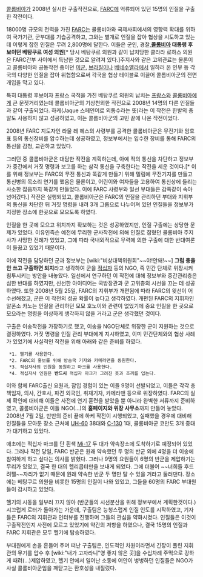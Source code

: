 [[콜롬비아]]가 2008년 실시한 구출작전으로, [[FARC]]에 억류되어 있던 15명의 인질을 구출한 작전이다.

18000명 규모의 전력을 가진 [[FARC]]는 콜롬비아와 국제사회에서의 영향력 확대를 위하여 국가기관, 군부대를 기습공격하고, 그와는 별개로 인질을 잡아 협상을 시도하고 있는데 이렇게 잡힌 인질은 무려 2,800명에 달한다. 이들은 군인, 경찰,'''[[콜롬비아]] 대통령 후보이던 베탕쿠르 여성 의원'''[*  당시 베탕쿠르 의원과 같이 납치당한 클라라 로하스 의원은 FARC간부 사이에서 득남한 것으로 알려져 있다.]주지사와 같은 고위관료는 물론이고 콜롬비아와 공동작전 중이던 [[미군]], [[브라질]]이나 [[베네수엘라]]에서 일하러 온 인부 등 각국의 다양한 인질을 잡아 위협함으로써 각국을 협상 테이블로 이끌어 콜롬비아군의 전면 개입을 막고 있다.  

특히 대통령 후보이자 프랑스 국적을 가진 베탕쿠르 의원의 납치는 [[프랑스]]와 [[콜롬비아]]에게 큰 문젯거리였는데 콜롬비아군의 기상천외한 작전으로 2008년 14명의 다른 인질들과 같이 구출되었다. 하케(Jaque 스페인어로 외통수라는 뜻)라는 이 작전은 한발의 총알도 사용하지 않고 성공하였고, 이는 콜롬비아군의 고민 끝에 나온 작전이었다.

2008년 FARC 지도자인 라울 레 헤스의 사령부를 공격한 콜롬비아군은 무전기와 암호표 등의 통신장비를 압수하는데 성공하였고, 정보부에서는 입수한 장비를 통해 FARC의 통신을 감청, 교란하고 있었다. 

그러던 중 콜롬비아군은 대담한 작전을 계획하는데, 아예 적의 통신을 차단하고 정보부가 중간에서 거짓 명령과 보고를 하는 삼각 통신을 구축한다는 작전을 세운 것이다.[* 이를 위해 정보부는 FARC의 무전 통신과 똑같게 만들기 위해 밀림에 무전기지를 만들고 통신병의 목소리 연기를 했음은 물론이고, 어린이와 여자들을 고용하여 통신상에 들리는 사소한 잡음까지 똑같게 만들었다. 이에 FARC 사령부와 일선 부대들은 감쪽같이 속아 넘어갔다.]
작전은 실행되었고, 콜롬비아군은 FARC의 인질을 관리하던 부대와 지휘부의 통신을 차단한 뒤 거짓 명령을 내려 3개 그룹으로 나누어져 있던 인질들을 정보부가 지정한 장소에 한곳으로 모으도록 하였다.

인질을 한 곳에 모으고 위치까지 확보하는 것은 성공하였지만, 인질 구출에는 상당한 문제가 있었다. 이유인즉슨 예전에 무리한 군사작전에 의해 인질로 잡혔던 콜롬비아 주지사가 사망한 전례가 있었고, 그에 따라 국내외적으로 무력에 의한 구출에 대한 반대여론이 들끓고 있었기 때문이다.

이에 작전을 담당하던 군과 정보부는 [wiki:"비상대책위원회"~~야!안돼!~~] '''그럼 총을 안 쓰고 구출하면 되지'''라고 생각하여 군을 [[적십자]] 등의 NGO, 즉 민간 단체로 위장시켜 침투시키는 방안을 내놓았다. 일선에서 연구하던 이 작전에 대해 정보부와 중간관리층은 심한 반대를 하였지만, 신선한 아이디어는 국방장관과 군 고위층의 시선을 끄는 데 성공하였다. 또한 2008년 5월 25일, FARC의 지휘부가 개편됨에 따라 FARC의 윗선이 어수선해졌고, 군은 이 작전의 성공 확률이 높다고 생각하였다. 개편된 FARC의 지휘자인 알폰소 카노는 인질을 관리하던 모모 호노이와 관련이 없었기에 중요 인질을 한 곳으로 모으라는 명령을 이상하게 생각하지 않을 거라고 군은 생각했던 것이다. 

구출은 이송작전을 가장하기로 했고, 이송을 NGO단체로 위장한 군이 지원하는 것으로 결정하였다. 거짓 명령을 인질 관리 부대에게 지시하였고, 이미 민간단체와의 협상 사례가 있었기에 사실적인 작전을 위해 아래와 같은 준비를 하였다.
  *1. 헬기를 사용한다.
  *2. FARC의 홍보를 위해 방송국 기자와 카메라맨을 동원한다.
  *3. 적십자사의 인원을 동원하고 마크를 사용한다.
  *4. 적십자사 인원은 '''반드시''' 적십자 마크가 그려진 옷과 조끼를 입는다. 
이와 함께 FARC출신 요원과, 잠입 경험이 있는 이들 9명이 선발되었고, 이들은 각각 총 책임자, 의사, 간호사, 파견 외국인, 취재기자, 카메라맨 등으로 위장하였다. FARC의 실제 확인에 대비해 이들은 사전에 연기 훈련을 받았을 뿐 아니라 완벽한 서류까지 준비하였고, 콜롬비아군은 이들 NGO(...)의 '''홈페이지와 위장 사무소'''까지 만들어 놓았다. 2008년 7월 2일, 만반의 준비 끝에 하케 작전이 시행되었고, 실패했을 경우에 대비해 인질들을 모아둔 장소 근처에 [[UH-60]] 38대와 [[C-130]] 1대, 콜롬비아군 코만도 3개 중대가 대기하고 있었다.

애초에는 적십자 마크를 단 흰색 [[Mi-17]] 두 대가 약속장소에 도착하기로 예정되어 있었다. 그러나 작전 당일, FARC 반군은 원래 약속했던 두 명의 반군 외에 4명을 더 이송에 참여하게 하고 싶다는 의사를 밝혔다. 그러나 9명의 요원들이 6명의 반군을 제압하기는 무리가 있었고, 결국 한 대의 헬리콥터만을 보내게 되었다. 그에 더불어 ~~너희들 후드려팰~~자리가 없기 때문에 원래 약속한 반군 두 명만 탈 수 있을 거라고 둘러댄다. 장소에는 베탕쿠르 의원을 비롯한 15명의 인질이 나와 있었고, 그들을 60명의 FARC 부대원들이 감시하고 있었다.

헬기의 시동을 일부러 끄지 않아 (반군들의 시선분산을 위해 정보부에서 계획한것이다.)시끄럽게 로터가 돌아가는 가운데, 구출팀은 능청스럽게 인질 인도를 시작하였고, 기자들은 FARC의 지휘관과 인터뷰를 진행하며 그들의 관심을 약화시켰다. 인질들은 이것이 구출작전인지 사전에 모르고 있었기에 약간의 저항을 하였으나, 결국 15명의 인질과 FARC 지휘관은 모두 헬기에 탑승하였다.

부대원에게 손을 흔들어 주며 떠난 구출팀은, 인도적인 차원이라면서 긴장이 풀린 지휘관의 무기를 압수 후 [wiki:"내가 고자라니"영 좋지 않은 곳]을 수십차례 주먹으로 강하게 때려(...)제압하였고, 헬기 안에서 일어난 소동에 어안이 벙벙하던 인질들은 NGO가 사실 콜롬비아군임을 깨닫고는 환호성을 내질렀다.
